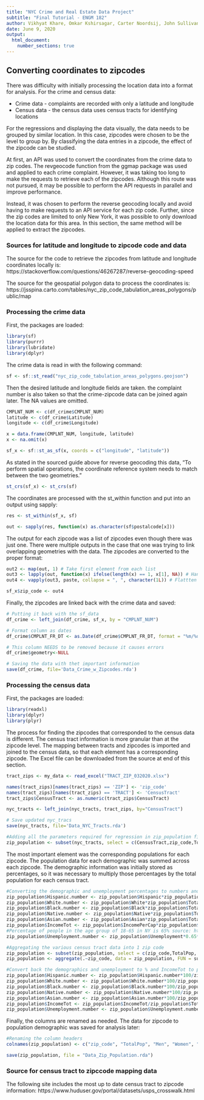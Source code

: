 ```yaml
---
title: "NYC Crime and Real Estate Data Project"
subtitle: "Final Tutorial - ENGM 182"
author: Vikhyat Khare, Omkar Kshirsagar, Carter Noordsij, John Sullivan
date: June 9, 2020
output:
  html_document:
    number_sections: true
---
```


## Converting coordinates to zipcodes

There was difficulty with initially processing the location data into a format for analysis. For the crime and census data:

* Crime data - complaints are recorded with only a latitude and longitude
* Census data - the census data uses census tracts for identifying locations

For the regressions and displaying the data visually, the data needs to be grouped by similar location. In this case, zipcodes were chosen to be the level to group by. By classifying the data entries in a zipcode, the effect of the zipcode can be studied.

At first, an API was used to convert the coordinates from the crime data to zip codes. The revgeocode function from the ggmap package was used and applied to each crime complaint. However, it was taking too long to make the requests to retrieve each of the zipcodes. Although this route was not pursued, it may be possible to perform the API requests in parallel and improve performance.

Instead, it was chosen to perform the reverse geocoding locally and avoid having to make requests to an API service for each zip code. Further, since the zip codes are limited to only New York, it was possible to only download the location data for this area. In this section, the same method will be applied to extract the zipcodes.

### Sources for latitude and longitude to zipcode code and data

The source for the code to retrieve the zipcodes from latitude and longitude coordinates locally is: https://stackoverflow.com/questions/46267287/reverse-geocoding-speed

The source for the geospatial polygon data to process the coordinates is: https://jsspina.carto.com/tables/nyc_zip_code_tabulation_areas_polygons/public/map

### Processing the crime data

First, the packages are loaded:

```r
library(sf)
library(purrr)
library(lubridate)
library(dplyr)
```

The crime data is read in with the following command:

```r
sf <- sf::st_read("nyc_zip_code_tabulation_areas_polygons.geojson")
```

Then the desired latitude and longitude fields are taken. the complaint number is also taken so that the crime-zipcode data can be joined again later. The NA values are omitted.

```r
CMPLNT_NUM <- c(df_crime$CMPLNT_NUM)
latitude <- c(df_crime$Latitude)
longitude <- c(df_crime$Longitude)

x = data.frame(CMPLNT_NUM, longitude, latitude)
x <- na.omit(x)

sf_x <- sf::st_as_sf(x, coords = c("longitude", "latitude"))
```

As stated in the sourced guide above for reverse geocoding this data, "To perform spatial operations, the coordinate reference system needs to match between the two geometries." 

```r
st_crs(sf_x) <- st_crs(sf)
```

The coordinates are processed with the st_within function and put into an output using sapply:

```r
res <- st_within(sf_x, sf)

out <- sapply(res, function(x) as.character(sf$postalcode[x]))
```

The output for each zipcode was a list of zipcodes even though there was just one. There were multiple outputs in the case that one was trying to link overlapping geometries with the data. The zipcodes are converted to the proper format:

```r
out2 <- map(out, 1) # Take first element from each list
out3 <- lapply(out, function(x) ifelse(length(x) == 1, x[1], NA)) # Handle NAs
out4 <- vapply(out3, paste, collapse = ", ", character(1L)) # Flattten listst; source: https://stackoverflow.com/questions/24829027/unimplemented-type-list-when-trying-to-write-table

sf_x$zip_code <- out4
```

Finally, the zipcodes are linked back with the crime data and saved:

```r
# Putting it back with the sf_data
df_crime <- left_join(df_crime, sf_x, by = "CMPLNT_NUM")

# Format column as dates
df_crime$CMPLNT_FR_DT <- as.Date(df_crime$CMPLNT_FR_DT, format = "%m/%d/%Y")

# This column NEEDS to be removed because it causes errors
df_crime$geometry<-NULL

# Saving the data with thet important information
save(df_crime, file='Data_Crime_w_Zipcodes.rda')
```

### Processing the census data

First, the packages are loaded:

```r
library(readxl)
library(dplyr)
library(plyr)
```

The process for finding the zipcodes that corresponded to the census data is different. The census tract information is more granular than at the zipcode level. The mapping between tracts and zipcodes is imported and joined to the census data, so that each element has a corresponding zipcode. The Excel file can be downloaded from the source at end of this section.

```r
tract_zips <- my_data <- read_excel("TRACT_ZIP_032020.xlsx")

names(tract_zips)[names(tract_zips) == 'ZIP'] <- 'zip_code'
names(tract_zips)[names(tract_zips) == 'TRACT'] <- 'CensusTract'
tract_zips$CensusTract <- as.numeric(tract_zips$CensusTract)

nyc_tracts <- left_join(nyc_tracts, tract_zips, by="CensusTract")

# Save updated nyc_tracs
save(nyc_tracts, file='Data_NYC_Tracts.rda')

#Adding all the parameters required for regression in zip_population file
zip_population <- subset(nyc_tracts, select = c(CensusTract,zip_code,TotalPop, Men, Women, Hispanic, White, Black, Native, Asian, IncomePerCap, Unemployment))
```

The most important element was the corresponding populations for each zipcode. The population data for each demographic was summed across each zipcode. The demographic information was initially stored as percentages, so it was necessary to multiply those percentages by the total population for each census tract.

```r
#Converting the demographic and unemployment percentages to numbers and income per capita to income
zip_population$Hispanic.number <- zip_population$Hispanic*zip_population$TotalPop/100
zip_population$White.number <- zip_population$White*zip_population$TotalPop/100
zip_population$Black.number <- zip_population$Black*zip_population$TotalPop/100
zip_population$Native.number <- zip_population$Native*zip_population$TotalPop/100
zip_population$Asian.number <- zip_population$Asian*zip_population$TotalPop/100
zip_population$IncomeTot <- zip_population$IncomePerCap*zip_population$TotalPop
#Percentage of people in the age group of 18-65 in NY is 65% source: https://www.census.gov/quickfacts/newyorkcitynewyork
zip_population$Unemployment.number <- zip_population$Unemployment*0.65*zip_population$TotalPop/100

#Aggregating the various census tract data into 1 zip code
zip_population <- subset(zip_population, select = c(zip_code,TotalPop, Men, Women, Hispanic.number, White.number, Black.number, Native.number, Asian.number, IncomeTot, Unemployment.number))
zip_population <- aggregate(.~zip_code, data = zip_population, FUN = sum)

#Convert back the demographics and unemployment to % and IncomeTot to per capita income
zip_population$Hispanic.number <- zip_population$Hispanic.number*100/zip_population$TotalPop
zip_population$White.number <- zip_population$White.number*100/zip_population$TotalPop
zip_population$Black.number <- zip_population$Black.number*100/zip_population$TotalPop
zip_population$Native.number <- zip_population$Native.number*100/zip_population$TotalPop
zip_population$Asian.number <- zip_population$Asian.number*100/zip_population$TotalPop
zip_population$IncomeTot <- zip_population$IncomeTot/zip_population$TotalPop
zip_population$Unemployment.number <- zip_population$Unemployment.number*100/(0.65*zip_population$TotalPop)
```

Finally, the columns are renamed as needed. The data for zipcode to population demographic was saved for analysis later:

```r
#Renaming the column headers
colnames(zip_population) <- c("zip_code", "TotalPop", "Men", "Women", "Hispanic", "White", "Black", "Native", "Asian", "PerCapitaIncome", "Unemployed")

save(zip_population, file = "Data_Zip_Population.rda")
```

### Source for census tract to zipccode mapping data

The following site includes the most up to date census tract to zipcode information: https://www.huduser.gov/portal/datasets/usps_crosswalk.html

